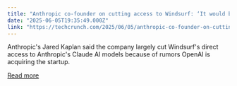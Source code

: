 ```yaml
---
title: "Anthropic co-founder on cutting access to Windsurf: ‘It would be odd for us to sell Claude to OpenAI’"
date: "2025-06-05T19:35:49.000Z"
link: "https://techcrunch.com/2025/06/05/anthropic-co-founder-on-cutting-access-to-windsurf-it-would-be-odd-for-us-to-sell-claude-to-openai/"
---
```


Anthropic's Jared Kaplan said the company largely cut Windsurf's direct access to Anthropic's Claude AI models because of rumors OpenAI is acquiring the startup.

[Read more](https://techcrunch.com/2025/06/05/anthropic-co-founder-on-cutting-access-to-windsurf-it-would-be-odd-for-us-to-sell-claude-to-openai/)
